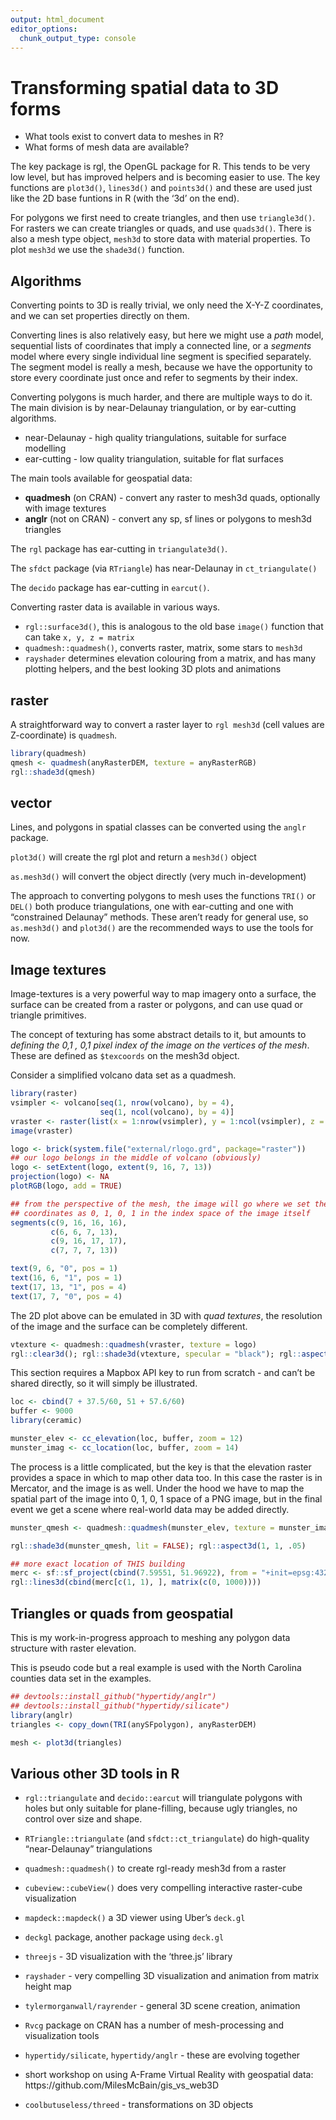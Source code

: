 ```yaml
---
output: html_document
editor_options: 
  chunk_output_type: console
---
```


# Transforming spatial data to 3D forms

* What tools exist to convert data to meshes in R? 
* What forms of mesh data are available? 

The key package is rgl, the OpenGL package for R. This tends to be very low level, but has improved helpers and is becoming easier to use. The key functions are `plot3d()`, `lines3d()` and `points3d()` and these are used just like the 2D base funtions in R (with the '3d' on the end). 

For polygons we first need to create triangles, and then use `triangle3d()`. For rasters we can create triangles or quads, and use `quads3d()`. There is also a mesh type object, `mesh3d` to store data with material properties. To plot `mesh3d` we use the `shade3d()` function. 


## Algorithms

Converting points to 3D is really trivial, we only need the X-Y-Z coordinates, and we can set properties directly on them. 

Converting lines is also relatively easy, but here we might use a *path* model, sequential lists of coordinates that imply a connected line, or a *segments* model where every single individual line segment is specified separately. The segment model is really a mesh, because we have the opportunity to store every coordinate just once and refer to segments by their index. 

Converting polygons is much harder, and there are multiple ways to do it. The main division is by near-Delaunay triangulation, or by ear-cutting algorithms. 

* near-Delaunay - high quality triangulations, suitable for surface modelling
* ear-cutting - low quality triangulation, suitable for flat surfaces

The main tools available for geospatial data: 

* **quadmesh** (on CRAN) - convert any raster to mesh3d quads, optionally with image textures
* **anglr** (not on CRAN) - convert any sp, sf lines or polygons to mesh3d triangles

The `rgl` package has ear-cutting in `triangulate3d()`. 

The `sfdct` package (via `RTriangle`) has near-Delaunay in `ct_triangulate()`

The `decido` package has ear-cutting in `earcut()`. 

Converting raster data is available in various ways. 

- `rgl::surface3d()`, this is analogous to the old base `image()` function that can take `x, y, z = matrix`
- `quadmesh::quadmesh()`, converts raster, matrix, some stars to `mesh3d`
- `rayshader` determines elevation colouring from a matrix, and has many plotting helpers, and the best looking 3D plots and animations




## raster 

A straightforward way to convert a raster layer to `rgl mesh3d` (cell values are Z-coordinate) is `quadmesh`. 

```r
library(quadmesh)
qmesh <- quadmesh(anyRasterDEM, texture = anyRasterRGB)
rgl::shade3d(qmesh)

```

## vector

Lines, and polygons in spatial classes can be converted using the `anglr` package. 

`plot3d()` will create the rgl plot and return a `mesh3d()` object

`as.mesh3d()` will convert the object directly (very much in-development)

The approach to converting polygons to mesh uses the functions `TRI()` or `DEL()` both produce triangulations, one with ear-cutting and one with "constrained Delaunay" methods.  These aren't ready for general use, so `as.mesh3d()` and `plot3d()` are the recommended ways to use the tools for now. 


## Image textures

Image-textures is a very powerful way to map imagery onto a surface, the surface can be created from a raster or polygons, and can use quad or triangle primitives. 



The concept of texturing has some abstract details to it, but amounts to *defining the 0,1 , 0,1 pixel index of the image on the vertices of the mesh*. These are defined as `$texcoords` on the mesh3d object. 
 

Consider a simplified volcano data set as a quadmesh. 

```r
library(raster)
vsimpler <- volcano[seq(1, nrow(volcano), by = 4), 
                    seq(1, ncol(volcano), by = 4)]
vraster <- raster(list(x = 1:nrow(vsimpler), y = 1:ncol(vsimpler), z = vsimpler), crs = NA)
image(vraster)

logo <- brick(system.file("external/rlogo.grd", package="raster"))
## our logo belongs in the middle of volcano (obviously)
logo <- setExtent(logo, extent(9, 16, 7, 13))
projection(logo) <- NA
plotRGB(logo, add = TRUE)

## from the perspective of the mesh, the image will go where we set the texture
## coordinates as 0, 1, 0, 1 in the index space of the image itself
segments(c(9, 16, 16, 16), 
         c(6, 6, 7, 13), 
         c(9, 16, 17, 17), 
         c(7, 7, 7, 13))

text(9, 6, "0", pos = 1)
text(16, 6, "1", pos = 1)
text(17, 13, "1", pos = 4)
text(17, 7, "0", pos = 4)

```

The 2D plot above can be emulated in 3D with *quad textures*, the resolution of the image and the surface can be completely different. 

```r
vtexture <- quadmesh::quadmesh(vraster, texture = logo)
rgl::clear3d(); rgl::shade3d(vtexture, specular = "black"); rgl::aspect3d(1, 1, .2);  rgl::rglwidget(reuse = FALSE)

```


This section requires a Mapbox API key to run from scratch - and can't be shared directly, so it will simply be illustrated. 


```r
loc <- cbind(7 + 37.5/60, 51 + 57.6/60)
buffer <- 9000
library(ceramic)

munster_elev <- cc_elevation(loc, buffer, zoom = 12)
munster_imag <- cc_location(loc, buffer, zoom = 14)

```

The process is a little complicated, but the key is that the elevation raster provides a space in which to map other data too. In this case the raster is in Mercator, and the image is as well. Under the hood we have to map the spatial part of the image into 0, 1, 0, 1 space of a PNG image, but in the final event we get a scene where real-world data may be added directly. 

```r
munster_qmesh <- quadmesh::quadmesh(munster_elev, texture = munster_imag)

rgl::shade3d(munster_qmesh, lit = FALSE); rgl::aspect3d(1, 1, .05)

## more exact location of THIS building
merc <- sf::sf_project(cbind(7.59551, 51.96922), from = "+init=epsg:4326", to = raster::projection(munster_elev))
rgl::lines3d(cbind(merc[c(1, 1), ], matrix(c(0, 1000))))
```




## Triangles or quads from geospatial

This is my work-in-progress approach to meshing any polygon data structure with raster elevation. 

This is pseudo code but a real example is used with the North Carolina counties data set in the examples. 

```r
## devtools::install_github("hypertidy/anglr")
## devtools::install_github("hypertidy/silicate")
library(anglr)  
triangles <- copy_down(TRI(anySFpolygon), anyRasterDEM)

mesh <- plot3d(triangles)

```



## Various other 3D tools in R

* `rgl::triangulate` and `decido::earcut` will triangulate polygons with holes but only suitable for plane-filling, because ugly triangles, no control over size and shape. 

* `RTriangle::triangulate` (and `sfdct::ct_triangulate`) do high-quality "near-Delaunay" triangulations

* `quadmesh::quadmesh()` to create rgl-ready mesh3d from a raster

* `cubeview::cubeView()` does very compelling interactive raster-cube visualization

* `mapdeck::mapdeck()` a 3D viewer using Uber's `deck.gl`

* `deckgl` package, another package using `deck.gl`

* `threejs` - 3D visualization with the 'three.js' library 

* `rayshader` - very compelling 3D visualization and animation from matrix height map

* `tylermorganwall/rayrender` - general 3D scene creation, animation

* `Rvcg` package on CRAN has a number of mesh-processing and visualization tools

* `hypertidy/silicate`, `hypertidy/anglr` - these are evolving together 

* short workshop on using A-Frame Virtual Reality with geospatial data: https://github.com/MilesMcBain/gis_vs_web3D 

* `coolbutuseless/threed` - transformations on 3D objects








